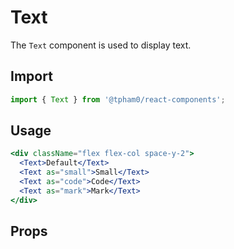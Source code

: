
<SEO title="Text" scope="Components" description="The Text component is used for rendering text elements." />

# Text

The `Text` component is used to display text.

## Import

```js
import { Text } from '@tpham0/react-components';
```

## Usage

```jsx
<div className="flex flex-col space-y-2">
  <Text>Default</Text>
  <Text as="small">Small</Text>
  <Text as="code">Code</Text>
  <Text as="mark">Mark</Text>
</div>
```

## Props
